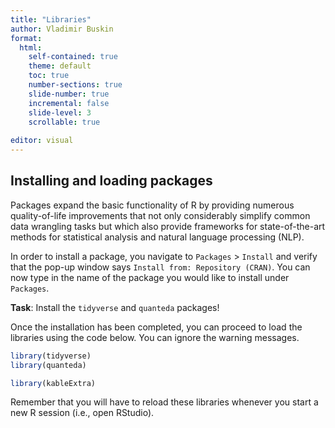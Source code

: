 ```yaml
---
title: "Libraries"
author: Vladimir Buskin
format:
  html:
    self-contained: true
    theme: default
    toc: true
    number-sections: true
    slide-number: true
    incremental: false
    slide-level: 3
    scrollable: true
    
editor: visual
---
```


## Installing and loading packages

Packages expand the basic functionality of R by providing numerous
quality-of-life improvements that not only considerably simplify common
data wrangling tasks but which also provide frameworks for
state-of-the-art methods for statistical analysis and natural language
processing (NLP).

In order to install a package, you navigate to `Packages` \> `Install`
and verify that the pop-up window says
`Install from: Repository (CRAN)`. You can now type in the name of the
package you would like to install under `Packages`.

**Task**: Install the `tidyverse` and `quanteda` packages!

Once the installation has been completed, you can proceed to load the
libraries using the code below. You can ignore the warning messages.

```r

library(tidyverse)
library(quanteda)
```

```r

library(kableExtra)

```

Remember that you will have to reload these libraries whenever you start
a new R session (i.e., open RStudio).
